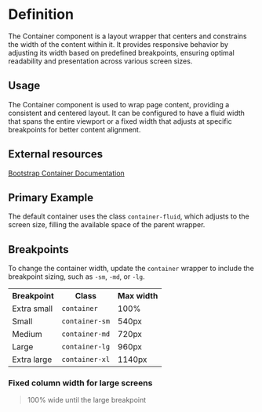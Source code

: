 

<Meta title="Container" of={containerStories} />

# Definition

The Container component is a layout wrapper that centers and constrains the width of the content within it. It provides responsive behavior by adjusting its width based on predefined breakpoints, ensuring optimal readability and presentation across various screen sizes.

## Usage

The Container component is used to wrap page content, providing a consistent and centered layout. It can be configured to have a fluid width that spans the entire viewport or a fixed width that adjusts at specific breakpoints for better content alignment.

## External resources

[Bootstrap Container Documentation](https://getbootstrap.com/docs/5.3/layout/containers/)

## Primary Example

The default container uses the class `container-fluid`, which adjusts to the screen size, filling the available space of the parent wrapper.

<Canvas of={containerStories.Default} />

## Breakpoints

To change the container width, update the `container` wrapper to include the breakpoint sizing, such as `-sm`, `-md`, or `-lg`.

<table>
  <tr>
    <th>Breakpoint</th><th>Class</th><th>Max width</th>
  </tr>
  <tr>
    <td>Extra small</td><td><code>container</code></td><td>100%</td>
  </tr>
  <tr>
    <td>Small</td><td><code>container-sm</code></td><td>540px</td>
  </tr>
  <tr>
    <td>Medium</td><td><code>container-md</code></td><td>720px</td>
  </tr>
  <tr>
    <td>Large</td><td><code>container-lg</code></td><td>960px</td>
  </tr>
  <tr>
    <td>Extra large</td><td><code>container-xl</code></td><td>1140px</td>
  </tr>
</table>

<Canvas of={containerStories.FixedContainerWidths} />

### Fixed column width for large screens

> 100% wide until the large breakpoint

<Canvas of={containerStories.FixedColumnWidths} />
